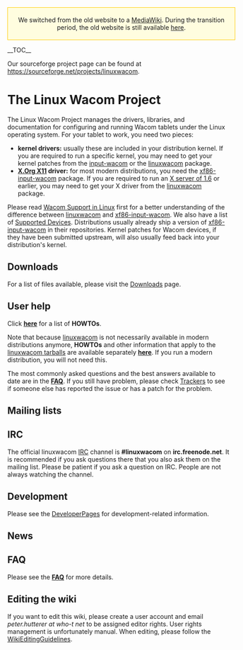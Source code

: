 <div style="padding:5px; border:1px solid #ffcc00; text-align:center; background:#FFFDDF; width:100%; margin-bottom:.2em;">
We switched from the old website to a [http://www.mediawiki.org MediaWiki].
During the transition period, the old website is still available
[http://linuxwacom.sourceforge.net/index_old.php here].
</div>

__TOC__

Our sourceforge project page can be found at https://sourceforge.net/projects/linuxwacom.

= The Linux Wacom Project =

The Linux Wacom Project manages the drivers, libraries, and documentation for configuring and running Wacom tablets under the Linux operating system.
For your tablet to work, you need two pieces:
* '''kernel drivers:''' usually these are included in your distribution kernel. If you are required to run a specific kernel, you may need to get your kernel patches from the [[input-wacom]] or the [[linuxwacom]] package.
* '''[http://www.x.org X.Org X11] driver:''' for most modern distributions, you need the [[xf86-input-wacom]] package. If you are required to run an [http://who-t.blogspot.com/2009/10/x11r75-released-but-what-is-it.html X server of 1.6] or earlier, you may need to get your X driver from the [[linuxwacom]] package.

Please read [http://who-t.blogspot.com/2010/09/wacom-support-in-linux.html Wacom Support in Linux] first for a better understanding of the difference between [[linuxwacom]] and [[xf86-input-wacom]]. We also have a list of [[Supported Devices]]. Distributions usually already ship a version of [[xf86-input-wacom]] in their repositories. Kernel patches for Wacom devices, if they have been submitted upstream, will also usually feed back into your distribution's kernel.

== Downloads ==
For a list of files available, please visit the [[Downloads]] page.

== User help ==
Click '''[[:Category:HOWTO|here]]''' for a list of '''HOWTOs'''.

Note that because [[linuxwacom]] is not necessarily available in modern distributions anymore, '''HOWTOs''' and other information that apply to the [http://sourceforge.net/projects/linuxwacom/files/ linuxwacom tarballs] are available separately '''[[:Category:Linuxwacom|here]]'''. If you run a modern distribution, you will not need this.

The most commonly asked questions and the best answers available to date are in the '''[[FAQ]]'''. If you still have problem, please check [http://sourceforge.net/tracker/?group_id=69596 Trackers] to see if someone else has reported the issue or has a patch for the problem.

== Mailing lists ==
{{:Mailing lists}}

== IRC ==
The official linuxwacom [[IRC]] channel is '''#linuxwacom''' on '''irc.freenode.net'''.  It is recommended if you ask questions there that you also ask them on the mailing list.  Please be patient if you ask a question on IRC.  People are not always watching the channel.

== Development ==
Please see the [[:Category:DeveloperPages|DeveloperPages]] for development-related information.

== News ==
{{:News}}

== FAQ ==
Please see the '''[[FAQ]]''' for more details.

== Editing the wiki ==
If you want to edit this wiki, please create a user account and email ''peter.hutterer at who-t net'' to be assigned editor rights. User rights management is unfortunately manual.
When editing, please follow the [[WikiEditingGuidelines]].